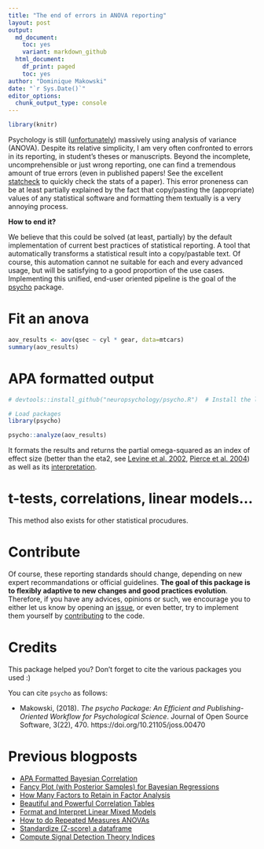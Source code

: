 ```yaml
---
title: "The end of errors in ANOVA reporting"
layout: post
output:
  md_document:
    toc: yes
    variant: markdown_github
  html_document:
    df_print: paged
    toc: yes
author: "Dominique Makowski"
date: "`r Sys.Date()`"
editor_options: 
  chunk_output_type: console
---
```



```r
library(knitr)
```

Psychology is still ([unfortunately](https://neuropsychology.github.io/psycho.R/2018/05/01/repeated_measure_anovas.html)) massively using analysis of variance (ANOVA). Despite its relative simplicity, I am very often confronted to errors in its reporting, in student's theses or manuscripts. Beyond the incomplete, uncomprehensible or just wrong reporting, one can find a tremendous amount of true errors (even in published papers! See the excellent [statcheck](http://statcheck.io/) to quickly check the stats of a paper). This error proneness can be at least partially explained by the fact that copy/pasting the (appropriate) values of any statistical software and formatting them textually is a very annoying process.

**How to end it?**

We believe that this could be solved (at least, partially) by the default implementation of current best practices of statistical reporting. A tool that automatically transforms a statistical result into a copy/pastable text. Of course, this automation cannot ne suitable for each and every advanced usage, but will be satisfying to a good proportion of the use cases. Implementing this unified, end-user oriented pipeline is the goal of the [psycho](https://github.com/neuropsychology/psycho.R) package.

# Fit an anova

```r
aov_results <- aov(qsec ~ cyl * gear, data=mtcars)
summary(aov_results)
```


# APA formatted output

```r
# devtools::install_github("neuropsychology/psycho.R")  # Install the latest psycho version

# Load packages
library(psycho)

psycho::analyze(aov_results)
```


It formats the results and returns the partial omega-squared as an index of effect size (better than the eta2, see [Levine et al. 2002](https://academic.oup.com/hcr/article-abstract/28/4/612/4331349), [Pierce et al. 2004](http://journals.sagepub.com/doi/abs/10.1177/0013164404264848)) as well as its [interpretation](http://imaging.mrc-cbu.cam.ac.uk/statswiki/FAQ/effectSize).

# t-tests, correlations, linear models...

This method also exists for other statistical procudures.



# Contribute

Of course, these reporting standards should change, depending on new expert recommandations or official guidelines. **The goal of this package is to flexibly adaptive to new changes and good practices evolution**. Therefore, if you have any advices, opinions or such, we encourage you to either let us know by opening an [issue](https://github.com/neuropsychology/psycho.R/issues), or even better, try to implement them yourself by [contributing](https://github.com/neuropsychology/psycho.R/blob/master/.github/CONTRIBUTING.md) to the code. 


# Credits

This package helped you? Don't forget to cite the various packages you used :)

You can cite `psycho` as follows:

- Makowski, (2018). *The psycho Package: An Efficient and Publishing-Oriented Workflow for Psychological Science*. Journal of Open Source Software, 3(22), 470. https://doi.org/10.21105/joss.00470


# Previous blogposts

- [APA Formatted Bayesian Correlation](https://neuropsychology.github.io/psycho.R/2018/06/11/bayesian_correlation.html)
- [Fancy Plot (with Posterior Samples) for Bayesian Regressions](https://neuropsychology.github.io/psycho.R/2018/06/03/plot_bayesian_model.html)
- [How Many Factors to Retain in Factor Analysis](https://neuropsychology.github.io/psycho.R/2018/05/24/n_factors.html)
- [Beautiful and Powerful Correlation Tables](https://neuropsychology.github.io/psycho.R/2018/05/20/correlation.html)
- [Format and Interpret Linear Mixed Models](https://neuropsychology.github.io/psycho.R/2018/05/10/interpret_mixed_models.html)
- [How to do Repeated Measures ANOVAs](https://neuropsychology.github.io/psycho.R/2018/05/01/repeated_measure_anovas.html)
- [Standardize (Z-score) a dataframe](https://neuropsychology.github.io/psycho.R/2018/03/29/standardize.html)
- [Compute Signal Detection Theory Indices](https://neuropsychology.github.io/psycho.R/2018/03/29/SDT.html)
